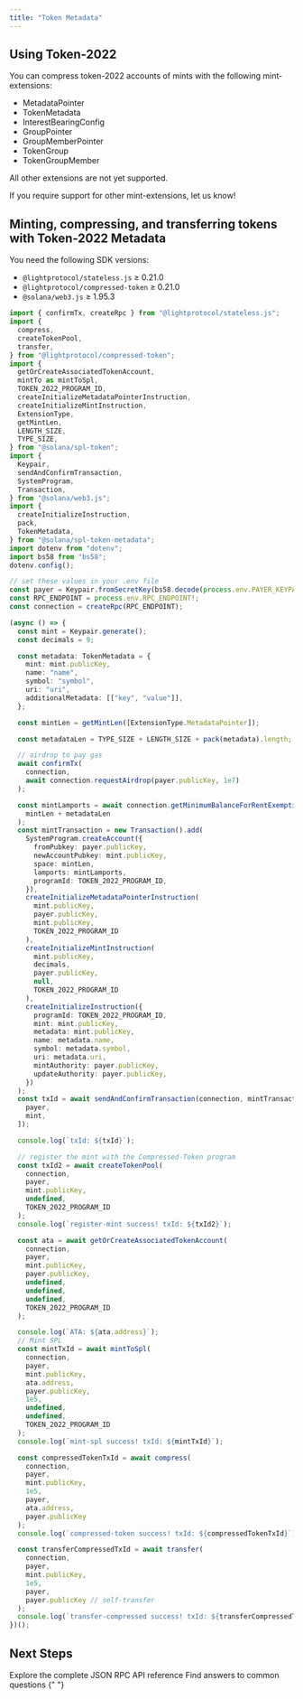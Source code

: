 ```yaml
---
title: "Token Metadata"
---
```


## Using Token-2022

You can compress token-2022 accounts of mints with the following mint-extensions:

- MetadataPointer
- TokenMetadata
- InterestBearingConfig
- GroupPointer
- GroupMemberPointer
- TokenGroup
- TokenGroupMember

All other extensions are not yet supported.

If you require support for other mint-extensions, let us know!

## Minting, compressing, and transferring tokens with Token-2022 Metadata

You need the following SDK versions:

- `@lightprotocol/stateless.js` ≥ 0.21.0
- `@lightprotocol/compressed-token` ≥ 0.21.0
- `@solana/web3.js` ≥ 1.95.3

```typescript
import { confirmTx, createRpc } from "@lightprotocol/stateless.js";
import {
  compress,
  createTokenPool,
  transfer,
} from "@lightprotocol/compressed-token";
import {
  getOrCreateAssociatedTokenAccount,
  mintTo as mintToSpl,
  TOKEN_2022_PROGRAM_ID,
  createInitializeMetadataPointerInstruction,
  createInitializeMintInstruction,
  ExtensionType,
  getMintLen,
  LENGTH_SIZE,
  TYPE_SIZE,
} from "@solana/spl-token";
import {
  Keypair,
  sendAndConfirmTransaction,
  SystemProgram,
  Transaction,
} from "@solana/web3.js";
import {
  createInitializeInstruction,
  pack,
  TokenMetadata,
} from "@solana/spl-token-metadata";
import dotenv from "dotenv";
import bs58 from "bs58";
dotenv.config();

// set these values in your .env file
const payer = Keypair.fromSecretKey(bs58.decode(process.env.PAYER_KEYPAIR!));
const RPC_ENDPOINT = process.env.RPC_ENDPOINT!;
const connection = createRpc(RPC_ENDPOINT);

(async () => {
  const mint = Keypair.generate();
  const decimals = 9;

  const metadata: TokenMetadata = {
    mint: mint.publicKey,
    name: "name",
    symbol: "symbol",
    uri: "uri",
    additionalMetadata: [["key", "value"]],
  };

  const mintLen = getMintLen([ExtensionType.MetadataPointer]);

  const metadataLen = TYPE_SIZE + LENGTH_SIZE + pack(metadata).length;

  // airdrop to pay gas
  await confirmTx(
    connection,
    await connection.requestAirdrop(payer.publicKey, 1e7)
  );

  const mintLamports = await connection.getMinimumBalanceForRentExemption(
    mintLen + metadataLen
  );
  const mintTransaction = new Transaction().add(
    SystemProgram.createAccount({
      fromPubkey: payer.publicKey,
      newAccountPubkey: mint.publicKey,
      space: mintLen,
      lamports: mintLamports,
      programId: TOKEN_2022_PROGRAM_ID,
    }),
    createInitializeMetadataPointerInstruction(
      mint.publicKey,
      payer.publicKey,
      mint.publicKey,
      TOKEN_2022_PROGRAM_ID
    ),
    createInitializeMintInstruction(
      mint.publicKey,
      decimals,
      payer.publicKey,
      null,
      TOKEN_2022_PROGRAM_ID
    ),
    createInitializeInstruction({
      programId: TOKEN_2022_PROGRAM_ID,
      mint: mint.publicKey,
      metadata: mint.publicKey,
      name: metadata.name,
      symbol: metadata.symbol,
      uri: metadata.uri,
      mintAuthority: payer.publicKey,
      updateAuthority: payer.publicKey,
    })
  );
  const txId = await sendAndConfirmTransaction(connection, mintTransaction, [
    payer,
    mint,
  ]);

  console.log(`txId: ${txId}`);

  // register the mint with the Compressed-Token program
  const txId2 = await createTokenPool(
    connection,
    payer,
    mint.publicKey,
    undefined,
    TOKEN_2022_PROGRAM_ID
  );
  console.log(`register-mint success! txId: ${txId2}`);

  const ata = await getOrCreateAssociatedTokenAccount(
    connection,
    payer,
    mint.publicKey,
    payer.publicKey,
    undefined,
    undefined,
    undefined,
    TOKEN_2022_PROGRAM_ID
  );

  console.log(`ATA: ${ata.address}`);
  // Mint SPL
  const mintTxId = await mintToSpl(
    connection,
    payer,
    mint.publicKey,
    ata.address,
    payer.publicKey,
    1e5,
    undefined,
    undefined,
    TOKEN_2022_PROGRAM_ID
  );
  console.log(`mint-spl success! txId: ${mintTxId}`);

  const compressedTokenTxId = await compress(
    connection,
    payer,
    mint.publicKey,
    1e5,
    payer,
    ata.address,
    payer.publicKey
  );
  console.log(`compressed-token success! txId: ${compressedTokenTxId}`);

  const transferCompressedTxId = await transfer(
    connection,
    payer,
    mint.publicKey,
    1e5,
    payer,
    payer.publicKey // self-transfer
  );
  console.log(`transfer-compressed success! txId: ${transferCompressedTxId}`);
})();
```

## Next Steps

<CardGroup cols={2}>
  <Card
    title="API Reference"
    icon="code"
    href="/api-reference/json-rpc-methods/index"
  >
    Explore the complete JSON RPC API reference
  </Card>
  <Card title="FAQ" icon="circle-question" href="/introduction/faq">
    Find answers to common questions
  </Card>
</CardGroup>{" "}
